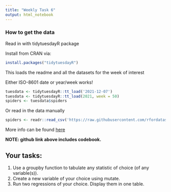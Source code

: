```yaml
---
title: "Weekly Task 6"
output: html_notebook
---
```


### How to get the data

Read in with tidytuesdayR package 

Install from CRAN via: 
```r
install.packages("tidytuesdayR")
```

This loads the readme and all the datasets for the week of interest

Either ISO-8601 date or year/week works!

```r
tuesdata <- tidytuesdayR::tt_load('2021-12-07')
tuesdata <- tidytuesdayR::tt_load(2021, week = 50)
spiders <- tuesdata$spiders
```

Or read in the data manually

```r
spiders <- readr::read_csv('https://raw.githubusercontent.com/rfordatascience/tidytuesday/master/data/2021/2021-12-07/spiders.csv')

```

More info can be found [here](https://github.com/rfordatascience/tidytuesday/tree/master/data/2021/2021-12-07)

**NOTE: github link above includes codebook.**

## Your tasks:
1. Use a groupby function to tabulate any statistic of choice (of any variable(s)).
2. Create a new variable of your choice using mutate.
3. Run two regressions of your choice. Display them in one table.



